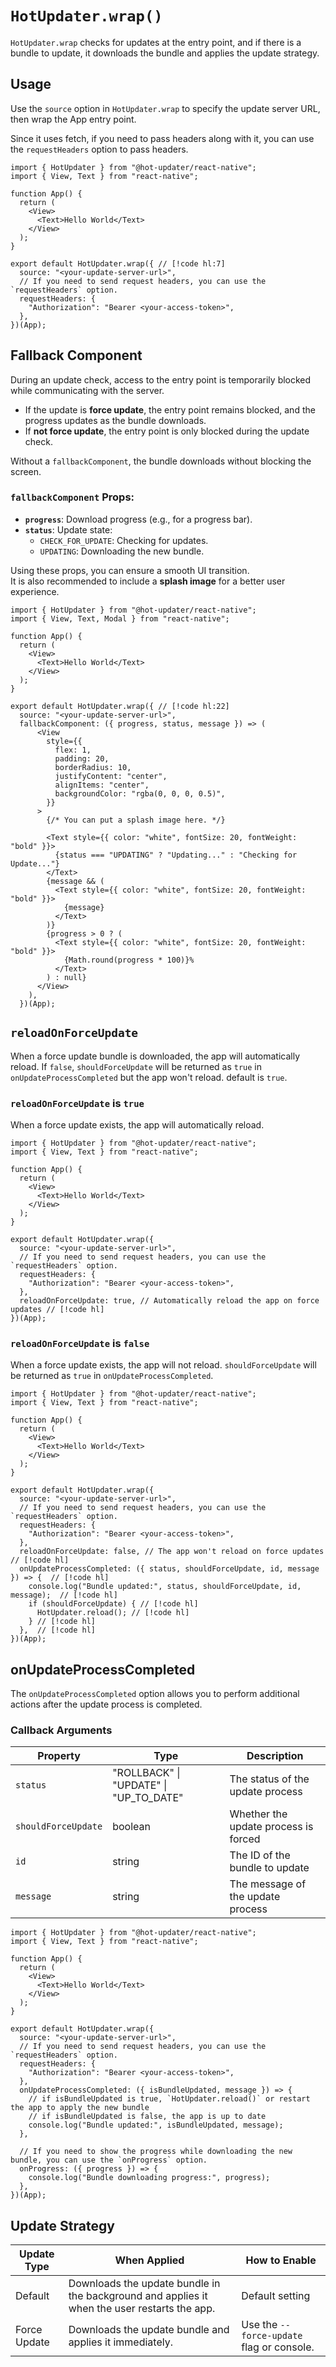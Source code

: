 # `HotUpdater.wrap()`

`HotUpdater.wrap` checks for updates at the entry point, and if there is a bundle to update, it downloads the bundle and applies the update strategy.

## Usage
Use the `source` option in `HotUpdater.wrap` to specify the update server URL, then wrap the App entry point.

Since it uses fetch, if you need to pass headers along with it, you can use the `requestHeaders` option to pass headers.
```tsx
import { HotUpdater } from "@hot-updater/react-native";
import { View, Text } from "react-native";

function App() {
  return (
    <View>
      <Text>Hello World</Text>
    </View>
  );
}

export default HotUpdater.wrap({ // [!code hl:7]
  source: "<your-update-server-url>",
  // If you need to send request headers, you can use the `requestHeaders` option.
  requestHeaders: {
    "Authorization": "Bearer <your-access-token>",
  },
})(App);
```


## Fallback Component

During an update check, access to the entry point is temporarily blocked while communicating with the server.

- If the update is **force update**, the entry point remains blocked, and the progress updates as the bundle downloads.  
- If **not force update**, the entry point is only blocked during the update check.

Without a `fallbackComponent`, the bundle downloads without blocking the screen.

### `fallbackComponent` Props:
- **`progress`**: Download progress (e.g., for a progress bar).  
- **`status`**: Update state:
  - `CHECK_FOR_UPDATE`: Checking for updates.  
  - `UPDATING`: Downloading the new bundle.  

Using these props, you can ensure a smooth UI transition.  
It is also recommended to include a **splash image** for a better user experience.
```tsx
import { HotUpdater } from "@hot-updater/react-native";
import { View, Text, Modal } from "react-native";

function App() {
  return (
    <View>
      <Text>Hello World</Text>
    </View>
  );
}

export default HotUpdater.wrap({ // [!code hl:22]
  source: "<your-update-server-url>",
  fallbackComponent: ({ progress, status, message }) => (
      <View
        style={{
          flex: 1,
          padding: 20,
          borderRadius: 10,
          justifyContent: "center",
          alignItems: "center",
          backgroundColor: "rgba(0, 0, 0, 0.5)",
        }}
      >
        {/* You can put a splash image here. */}

        <Text style={{ color: "white", fontSize: 20, fontWeight: "bold" }}>
          {status === "UPDATING" ? "Updating..." : "Checking for Update..."}
        </Text>
        {message && (
          <Text style={{ color: "white", fontSize: 20, fontWeight: "bold" }}>
            {message}
          </Text>
        )}
        {progress > 0 ? (
          <Text style={{ color: "white", fontSize: 20, fontWeight: "bold" }}>
            {Math.round(progress * 100)}%
          </Text>
        ) : null}
      </View>
    ),
  })(App);
```

## `reloadOnForceUpdate`

When a force update bundle is downloaded, the app will automatically reload. If `false`, `shouldForceUpdate` will be returned as `true` in `onUpdateProcessCompleted` but the app won't reload. default is `true`.

### `reloadOnForceUpdate` is `true`

When a force update exists, the app will automatically reload.

```tsx
import { HotUpdater } from "@hot-updater/react-native";
import { View, Text } from "react-native";

function App() {
  return (
    <View>
      <Text>Hello World</Text>
    </View>
  );
}

export default HotUpdater.wrap({
  source: "<your-update-server-url>",
  // If you need to send request headers, you can use the `requestHeaders` option.
  requestHeaders: {
    "Authorization": "Bearer <your-access-token>",
  },
  reloadOnForceUpdate: true, // Automatically reload the app on force updates // [!code hl]
})(App);
```


### `reloadOnForceUpdate` is `false`

When a force update exists, the app will not reload. `shouldForceUpdate` will be returned as `true` in `onUpdateProcessCompleted`.

```tsx
import { HotUpdater } from "@hot-updater/react-native";
import { View, Text } from "react-native";

function App() {
  return (
    <View>
      <Text>Hello World</Text>
    </View>
  );
}

export default HotUpdater.wrap({
  source: "<your-update-server-url>",
  // If you need to send request headers, you can use the `requestHeaders` option.
  requestHeaders: {
    "Authorization": "Bearer <your-access-token>",
  },
  reloadOnForceUpdate: false, // The app won't reload on force updates // [!code hl]
  onUpdateProcessCompleted: ({ status, shouldForceUpdate, id, message }) => {  // [!code hl]
    console.log("Bundle updated:", status, shouldForceUpdate, id, message);  // [!code hl]
    if (shouldForceUpdate) { // [!code hl]
      HotUpdater.reload(); // [!code hl]
    } // [!code hl]
  },  // [!code hl]
})(App);
```

## onUpdateProcessCompleted

The `onUpdateProcessCompleted` option allows you to perform additional actions after the update process is completed.

### Callback Arguments

| Property | Type | Description |
|----------|-------------|-------------|
| `status` | "ROLLBACK" \| "UPDATE" \| "UP_TO_DATE" | The status of the update process |
| `shouldForceUpdate` | boolean | Whether the update process is forced |
| `id` | string | The ID of the bundle to update |
| `message` | string | The message of the update process |

```tsx
import { HotUpdater } from "@hot-updater/react-native";
import { View, Text } from "react-native";

function App() {
  return (
    <View>
      <Text>Hello World</Text>
    </View>
  );
}

export default HotUpdater.wrap({
  source: "<your-update-server-url>",
  // If you need to send request headers, you can use the `requestHeaders` option.
  requestHeaders: {
    "Authorization": "Bearer <your-access-token>",
  },
  onUpdateProcessCompleted: ({ isBundleUpdated, message }) => {
    // if isBundleUpdated is true, `HotUpdater.reload()` or restart the app to apply the new bundle
    // if isBundleUpdated is false, the app is up to date
    console.log("Bundle updated:", isBundleUpdated, message);
  },

  // If you need to show the progress while downloading the new bundle, you can use the `onProgress` option.
  onProgress: ({ progress }) => {
    console.log("Bundle downloading progress:", progress);
  },
})(App);
```

## Update Strategy

| Update Type   | When Applied                                              | How to Enable                              |
|---------------|----------------------------------------------------------|-------------------------------------------|
| Default       | Downloads the update bundle in the background and applies it when the user restarts the app. | Default setting                           |
| Force Update  | Downloads the update bundle and applies it immediately.   | Use the `--force-update` flag or console. |

